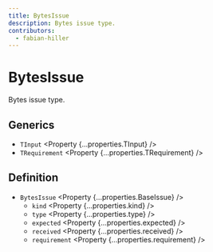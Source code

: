 ```yaml
---
title: BytesIssue
description: Bytes issue type.
contributors:
  - fabian-hiller
---
```



# BytesIssue

Bytes issue type.

## Generics

- `TInput` <Property {...properties.TInput} />
- `TRequirement` <Property {...properties.TRequirement} />

## Definition

- `BytesIssue` <Property {...properties.BaseIssue} />
  - `kind` <Property {...properties.kind} />
  - `type` <Property {...properties.type} />
  - `expected` <Property {...properties.expected} />
  - `received` <Property {...properties.received} />
  - `requirement` <Property {...properties.requirement} />
